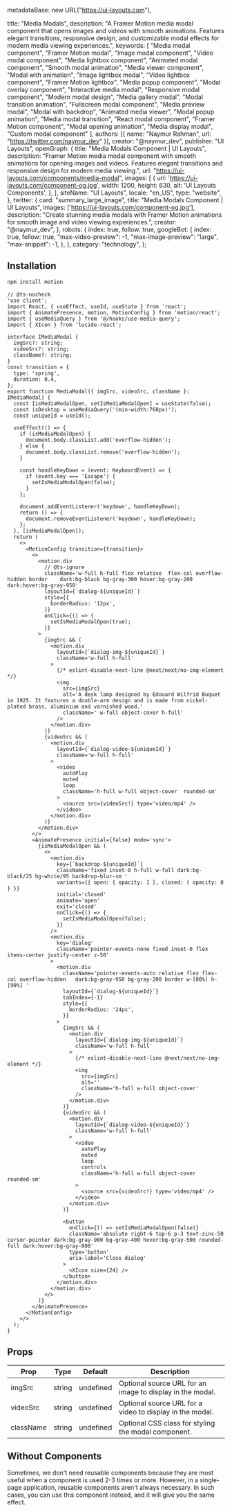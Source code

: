   metadataBase: new URL("https://ui-layouts.com"),

  title: "Media Modals",
  description: "A Framer Motion media modal component that opens images and videos with smooth animations. Features elegant transitions, responsive design, and customizable modal effects for modern media viewing experiences.",
  keywords: [
    "Media modal component",
    "Framer Motion modal",
    "Image modal component",
    "Video modal component",
    "Media lightbox component",
    "Animated modal component",
    "Smooth modal animation",
    "Media viewer component",
    "Modal with animation",
    "Image lightbox modal",
    "Video lightbox component",
    "Framer Motion lightbox",
    "Media popup component",
    "Modal overlay component",
    "Interactive media modal",
    "Responsive modal component",
    "Modern modal design",
    "Media gallery modal",
    "Modal transition animation",
    "Fullscreen modal component",
    "Media preview modal",
    "Modal with backdrop",
    "Animated media viewer",
    "Modal popup animation",
    "Media modal transition",
    "React modal component",
    "Framer Motion component",
    "Modal opening animation",
    "Media display modal",
    "Custom modal component"
  ],
  authors: [{ name: "Naymur Rahman", url: "https://twitter.com/naymur_dev" }],
  creator: "@naymur_dev",
  publisher: "UI Layouts",
  openGraph: {
    title: "Media Modals Component | UI Layouts",
    description: "Framer Motion media modal component with smooth animations for opening images and videos. Features elegant transitions and responsive design for modern media viewing.",
    url: "https://ui-layouts.com/components/media-modal",
    images: [
      {
        url: 'https://ui-layouts.com/component-og.jpg',
        width: 1200,
        height: 630,
        alt: 'UI Layouts Components',
      },
    ],
    siteName: "UI Layouts",
    locale: "en_US",
    type: "website",
  },
  twitter: {
    card: "summary_large_image",
    title: "Media Modals Component | UI Layouts",
    images: ['https://ui-layouts.com/component-og.jpg'],
    description: "Create stunning media modals with Framer Motion animations for smooth image and video viewing experiences.",
    creator: "@naymur_dev",
  },
  robots: {
    index: true,
    follow: true,
    googleBot: {
      index: true,
      follow: true,
      "max-video-preview": -1,
      "max-image-preview": "large",
      "max-snippet": -1,
    },
  },
  category: "technology",
};

<ComponentCodePreview name='media-modal' hasReTrigger responsive />

## Installation

```bash
npm install motion
```

```tsx modal.tsx
// @ts-nocheck
'use client';
import React, { useEffect, useId, useState } from 'react';
import { AnimatePresence, motion, MotionConfig } from 'motion/react';
import { useMediaQuery } from '@/hooks/use-media-query';
import { XIcon } from 'lucide-react';

interface IMediaModal {
  imgSrc?: string;
  videoSrc?: string;
  className?: string;
}
const transition = {
  type: 'spring',
  duration: 0.4,
};
export function MediaModal({ imgSrc, videoSrc, className }: IMediaModal) {
  const [isMediaModalOpen, setIsMediaModalOpen] = useState(false);
  const isDesktop = useMediaQuery('(min-width:768px)');
  const uniqueId = useId();

  useEffect(() => {
    if (isMediaModalOpen) {
      document.body.classList.add('overflow-hidden');
    } else {
      document.body.classList.remove('overflow-hidden');
    }

    const handleKeyDown = (event: KeyboardEvent) => {
      if (event.key === 'Escape') {
        setIsMediaModalOpen(false);
      }
    };

    document.addEventListener('keydown', handleKeyDown);
    return () => {
      document.removeEventListener('keydown', handleKeyDown);
    };
  }, [isMediaModalOpen]);
  return (
    <>
      <MotionConfig transition={transition}>
        <>
          <motion.div
            // @ts-ignore
            className='w-full h-full flex relative  flex-col overflow-hidden border    dark:bg-black bg-gray-300 hover:bg-gray-200 dark:hover:bg-gray-950'
            layoutId={`dialog-${uniqueId}`}
            style={{
              borderRadius: '12px',
            }}
            onClick={() => {
              setIsMediaModalOpen(true);
            }}
          >
            {imgSrc && (
              <motion.div
                layoutId={`dialog-img-${uniqueId}`}
                className='w-full h-full'
              >
                {/* eslint-disable-next-line @next/next/no-img-element */}
                <img
                  src={imgSrc}
                  alt='A desk lamp designed by Edouard Wilfrid Buquet in 1925. It features a double-arm design and is made from nickel-plated brass, aluminium and varnished wood.'
                  className=' w-full object-cover h-full'
                />
              </motion.div>
            )}
            {videoSrc && (
              <motion.div
                layoutId={`dialog-video-${uniqueId}`}
                className='w-full h-full'
              >
                <video
                  autoPlay
                  muted
                  loop
                  className='h-full w-full object-cover  rounded-sm'
                >
                  <source src={videoSrc!} type='video/mp4' />
                </video>
              </motion.div>
            )}
          </motion.div>
        </>
        <AnimatePresence initial={false} mode='sync'>
          {isMediaModalOpen && (
            <>
              <motion.div
                key={`backdrop-${uniqueId}`}
                className='fixed inset-0 h-full w-full dark:bg-black/25 bg-white/95 backdrop-blur-sm '
                variants={{ open: { opacity: 1 }, closed: { opacity: 0 } }}
                initial='closed'
                animate='open'
                exit='closed'
                onClick={() => {
                  setIsMediaModalOpen(false);
                }}
              />
              <motion.div
                key='dialog'
                className='pointer-events-none fixed inset-0 flex items-center justify-center z-50'
              >
                <motion.div
                  className='pointer-events-auto relative flex flex-col overflow-hidden   dark:bg-gray-950 bg-gray-200 border w-[80%] h-[90%] '
                  layoutId={`dialog-${uniqueId}`}
                  tabIndex={-1}
                  style={{
                    borderRadius: '24px',
                  }}
                >
                  {imgSrc && (
                    <motion.div
                      layoutId={`dialog-img-${uniqueId}`}
                      className='w-full h-full'
                    >
                      {/* eslint-disable-next-line @next/next/no-img-element */}
                      <img
                        src={imgSrc}
                        alt=''
                        className='h-full w-full object-cover'
                      />
                    </motion.div>
                  )}
                  {videoSrc && (
                    <motion.div
                      layoutId={`dialog-video-${uniqueId}`}
                      className='w-full h-full'
                    >
                      <video
                        autoPlay
                        muted
                        loop
                        controls
                        className='h-full w-full object-cover  rounded-sm'
                      >
                        <source src={videoSrc!} type='video/mp4' />
                      </video>
                    </motion.div>
                  )}

                  <button
                    onClick={() => setIsMediaModalOpen(false)}
                    className='absolute right-6 top-6 p-3 text-zinc-50 cursor-pointer dark:bg-gray-900 bg-gray-400 hover:bg-gray-500 rounded-full dark:hover:bg-gray-800'
                    type='button'
                    aria-label='Close dialog'
                  >
                    <XIcon size={24} />
                  </button>
                </motion.div>
              </motion.div>
            </>
          )}
        </AnimatePresence>
      </MotionConfig>
    </>
  );
}
```

## Props

| Prop      | Type   | Default   | Description                                               |
| --------- | ------ | --------- | --------------------------------------------------------- |
| imgSrc    | string | undefined | Optional source URL for an image to display in the modal. |
| videoSrc  | string | undefined | Optional source URL for a video to display in the modal.  |
| className | string | undefined | Optional CSS class for styling the modal component.       |

## Without Components

Sometimes, we don't need reusable components because they are most useful when a component is used 2-3 times or more. However, in a single-page application, reusable components aren't always necessary. In such cases, you can use this component instead, and it will give you the same effect.

<ComponentCodePreview name='imagemodalsl' hasReTrigger responsive />
